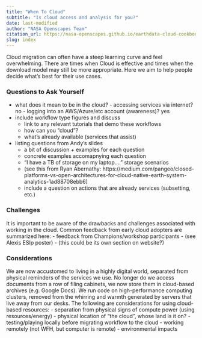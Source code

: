 ```yaml
---
title: "When To Cloud"
subtitle: "Is cloud access and analysis for you?" 
date: last-modified
author: "NASA Openscapes Team"
citation_url: https://nasa-openscapes.github.io/earthdata-cloud-cookbook/when-to-cloud.html
slug: index
---
```



Cloud migration can often have a steep learning curve and feel overwhelming. There are times when Cloud is effective and times when the download model may still be more appropriate. Here we aim to help people decide what's best for their use cases.

### Questions to Ask Yourself
- what does it mean to be in the cloud?
        - accessing services via internet? no
        - logging into an AWS/Azure/etc account (awareness)? yes    
- include workflow type figures and discuss
    - link to any relevant tutorials that demo these workflows
    - how can you "cloud"?
    - what's already available (services that assist)
- listing questions from Andy's slides
    - a bit of discussion + examples for each question
    - concrete examples accomapnying each question
    - "I have a TB of storage on my laptop...." storage scenarios
    - (see this from Ryan Abernathy: https://medium.com/pangeo/closed-platforms-vs-open-architectures-for-cloud-native-earth-system-analytics-1ad88708ebb6)
    - include a question on actions that are already services (subsetting, etc.)


### Challenges
It is important to be aware of the drawbacks and challenges associated with working in the cloud. Common feedback from early cloud adopters are summarized here:
    - feedback from Champions/workshop participants
    - (see Alexis ESIp poster)
    - (this could be its own section on website?)

### Considerations
We are now accustomed to living in a highly digital world, separated from physical reminders of the services we use. No longer do we access documents from a row of filing cabinets, we now store them in cloud-based archives (e.g. Google Docs). We run code on high-performance computing clusters, removed from the whirring and warmth generated by servers that live away from our desks. The following are considerations for using cloud-based resources:
    - separation from physical signs of compute power (using resources/energy)
    - physical location of "the cloud", whose land is it on?
    - testing/playing locally before migrating workflow to the cloud
    - working remotely (not WFH, but computer is remote)
    - environmental impacts